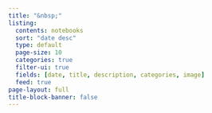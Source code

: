 ```yaml
---
title: "&nbsp;"
listing:
  contents: notebooks
  sort: "date desc"
  type: default
  page-size: 10
  categories: true
  filter-ui: true
  fields: [date, title, description, categories, image]
  feed: true
page-layout: full
title-block-banner: false
---
```

